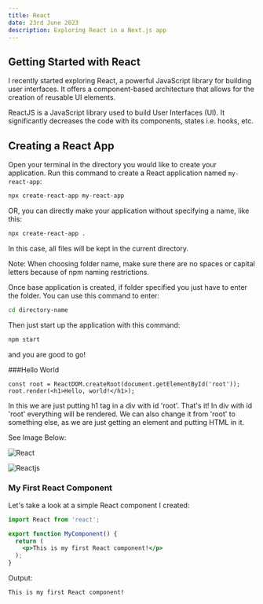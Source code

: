 ```yaml
---
title: React
date: 23rd June 2023
description: Exploring React in a Next.js app
---
```


## Getting Started with React

I recently started exploring React, a powerful JavaScript library for building user interfaces. It offers a component-based architecture that allows for the creation of reusable UI elements.

ReactJS is a JavaScript library used to build User Interfaces (UI). It significantly decreases the code with its components, states i.e. hooks, etc.

## Creating a React App

Open your terminal in the directory you would like to create your application. Run this command to create a React application named `my-react-app`:

```bash
npx create-react-app my-react-app
```

OR, you can directly make your application without specifying a name, like this:
```bash
npx create-react-app .
```

In this case, all files will be kept in the current directory. 

Note: When choosing folder name, make sure there are no spaces or capital letters because of npm naming restrictions. 

Once base application is created, if folder specified you just have to enter the folder. You can use this command to enter:
```bash
cd directory-name
```

Then just start up the application with this command:
```bash
npm start
```
and you are good to go!

###Hello World
```react
const root = ReactDOM.createRoot(document.getElementById('root'));
root.render(<h1>Hello, world!</h1>);

```
In this we are just putting h1 tag in a div with id 'root'. That's it! In div with id 'root' everything will be rendered. We can also change it from 'root' to something else, as we are just getting an element and putting HTML in it. 

See Image Below:

![ React ](./imgfrontend/react.webp)

![ Reactjs ](./imgfrontend/reactjs.webp)

### My First React Component

Let's take a look at a simple React component I created:

```jsx
import React from 'react';

export function MyComponent() {
  return (
    <p>This is my first React component!</p>
  );
}
```

Output: 
```react
This is my first React component!
```